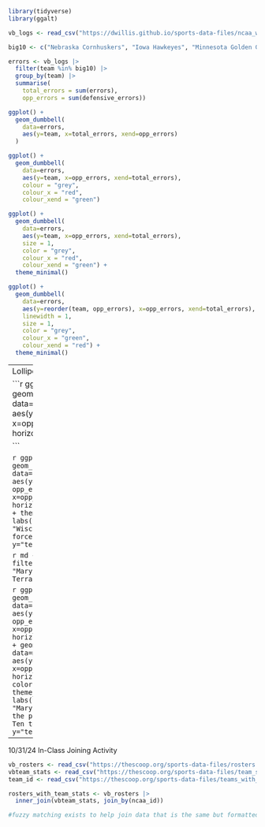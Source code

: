 ```r
library(tidyverse)
library(ggalt)
```
```r
vb_logs <- read_csv("https://dwillis.github.io/sports-data-files/ncaa_womens_volleyball_matchstats_2023.csv")
```
```r

big10 <- c("Nebraska Cornhuskers", "Iowa Hawkeyes", "Minnesota Golden Gophers", "Illinois Fighting Illini", "Northwestern Wildcats", "Wisconsin Badgers", "Indiana Hoosiers", "Purdue Boilermakers", "Ohio St. Buckeyes", "Michigan Wolverines", "Michigan St. Spartans", "Penn St. Nittany Lions", "Rutgers Scarlet Knights", "Maryland Terrapins, Terps")

errors <- vb_logs |>
  filter(team %in% big10) |> 
  group_by(team) |> 
  summarise(
    total_errors = sum(errors), 
    opp_errors = sum(defensive_errors))

```

```r

ggplot() + 
  geom_dumbbell(
    data=errors, 
    aes(y=team, x=total_errors, xend=opp_errors)
  )

```

```r

ggplot() + 
  geom_dumbbell(
    data=errors, 
    aes(y=team, x=opp_errors, xend=total_errors),
    colour = "grey",
    colour_x = "red",
    colour_xend = "green")

```

```r

ggplot() + 
  geom_dumbbell(
    data=errors, 
    aes(y=team, x=opp_errors, xend=total_errors),
    size = 1,
    color = "grey",
    colour_x = "red",
    colour_xend = "green") + 
  theme_minimal()

```

```r
ggplot() + 
  geom_dumbbell(
    data=errors, 
    aes(y=reorder(team, opp_errors), x=opp_errors, xend=total_errors),
    linewidth = 1,
    size = 1,
    color = "grey",
    colour_x = "green",
    colour_xend = "red") + 
  theme_minimal()
```
------
Lollipop Charts

```r
ggplot() + 
  geom_lollipop(
    data=errors, 
    aes(y=team, x=opp_errors), 
    horizontal = TRUE
    )

```

```r
ggplot() + 
  geom_lollipop(
    data=errors, 
    aes(y=reorder(team, opp_errors), x=opp_errors), 
    horizontal = TRUE
    ) + theme_minimal() + 
  labs(title = "Wisconsin, Purdue force more errors", y="team")
```

```r
md <- errors |> filter(team == "Maryland Terrapins, Terps")
```

```r
ggplot() + 
  geom_lollipop(
    data=errors, 
    aes(y=reorder(team, opp_errors), x=opp_errors), 
    horizontal = TRUE
    ) + 
  geom_lollipop(
    data=md,
    aes(y=team, x=opp_errors),
    horizontal = TRUE,
    color = "red"
  ) + 
  theme_minimal() + 
  labs(title = "Maryland middle of the pack among Big Ten teams", y="team")
```
-------------------
10/31/24 In-Class Joining Activity

```r

vb_rosters <- read_csv("https://thescoop.org/sports-data-files/rosters.csv")
vbteam_stats <- read_csv("https://thescoop.org/sports-data-files/team_stats.csv")
team_id <- read_csv("https://thescoop.org/sports-data-files/teams_with_ids.csv")

```

```r

rosters_with_team_stats <- vb_rosters |>
  inner_join(vbteam_stats, join_by(ncaa_id))

#fuzzy matching exists to help join data that is the same but formatted differently

```












